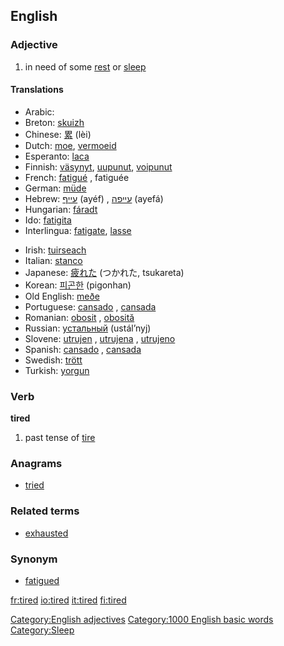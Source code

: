 ==English==

=== Adjective ===
{{en-adj-more-most}}

# in need of some [[rest]] or [[sleep]]

====Translations====
{{top}}
*Arabic: {{ARchar|[[متعب]]}} {{Unicode|(mútʕab)}}
*Breton: [[skuizh]]
*Chinese: [[累]] (lèi)
*Dutch: [[moe]], [[vermoeid]]
*Esperanto: [[laca]]
*Finnish: [[väsynyt]], [[uupunut]], [[voipunut]]
*French: [[fatigué]] {{m}}, fatiguée {{f}}
*German: [[müde]]
*Hebrew: [[עייף]] (ayéf) {{m}}, [[עייפה]] (ayefá) {{f}}
*Hungarian: [[fáradt]]
*Ido: [[fatigita]]
*Interlingua: [[fatigate]], [[lasse]]
{{mid}}
*Irish: [[tuirseach]]
*Italian: [[stanco]]
*Japanese: [[疲れた]] (つかれた, tsukareta)
*Korean: [[피곤한]] (pigonhan)
*Old English: [[meðe]]
*Portuguese: [[cansado]] {{m}}, [[cansada]] {{f}}
*Romanian: [[obosit]] {{m}}, [[obosită]] {{f}}
*Russian: [[устальный]] (ustál’nyj)
*Slovene: [[utrujen]] {{m}}, [[utrujena]] {{f}}, [[utrujeno]] {{n}}
*Spanish: [[cansado]] {{m}}, [[cansada]] {{f}}
*Swedish: [[trött]]
*Turkish: [[yorgun]]
{{bottom}}

===Verb===
'''tired'''

# past tense of [[tire]]

===Anagrams===
*[[tried]]

===Related terms===
*[[exhausted]]

===Synonym===
*[[fatigued]]



[[Category:English adjectives]]
[[Category:1000 English basic words]]
[[Category:Sleep]]

[[fr:tired]]
[[io:tired]]
[[it:tired]]
[[fi:tired]]